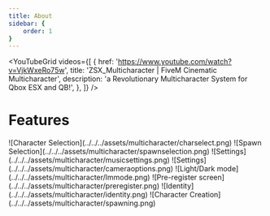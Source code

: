 ```yaml
---
title: About
sidebar: {
    order: 1
}
---
```



 <YouTubeGrid
	videos={[
		{
			href: 'https://www.youtube.com/watch?v=VjkWxeRo75w',
			title: 'ZSX_Multicharacter | FiveM Cinematic Multicharacter',
			description: 'a Revolutionary Multicharacter System for Qbox ESX and QB!',
		},
	]}
/>

# Features



 <CardGrid>
  <Card title="Character Selection" icon="open-book">
    ![Character Selection](../../../assets/multicharacter/charselect.png)
  </Card>
  <Card title="Spawn Selection" icon="information">
     ![Spawn Selection](../../../assets/multicharacter/spawnselection.png)
  </Card>
   <Card title="Music Settings" icon="setting">
    ![Settings](../../../assets/multicharacter/musicsettings.png)
  </Card>
     <Card title="Camera Settings" icon="setting">
    ![Settings](../../../assets/multicharacter/cameraoptions.png)
  </Card>
   <Card title="Light/Dark mode" icon="information">
   ![Light/Dark mode](../../../assets/multicharacter/lmmode.png)
  </Card>
   <Card title="Pre-register screen" icon="information">
    ![Pre-register screen](../../../assets/multicharacter/preregister.png)
  </Card>
    <Card title="Identity" icon="information">
    ![Identity](../../../assets/multicharacter/identity.png)
  </Card>
    <Card title="After Character Creation" icon="information">
    ![Character Creation](../../../assets/multicharacter/spawning.png)
    </Card>
</CardGrid> 